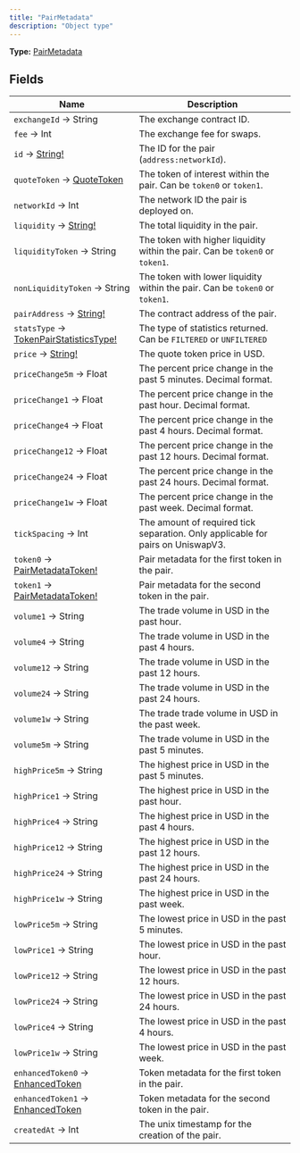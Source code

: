 ```yaml
---
title: "PairMetadata"
description: "Object type"
---
```


**Type:** [PairMetadata](/api-reference/types/pairmetadata)

## Fields

| Name | Description |
|------|-------------|
| `exchangeId` → String | The exchange contract ID. |
| `fee` → Int | The exchange fee for swaps. |
| `id` → [String!](/api-reference/types/string) | The ID for the pair (`address:networkId`). |
| `quoteToken` → [QuoteToken](/api-reference/types/quotetoken) | The token of interest within the pair. Can be `token0` or `token1`. |
| `networkId` → Int | The network ID the pair is deployed on. |
| `liquidity` → [String!](/api-reference/types/string) | The total liquidity in the pair. |
| `liquidityToken` → String | The token with higher liquidity within the pair. Can be `token0` or `token1`. |
| `nonLiquidityToken` → String | The token with lower liquidity within the pair. Can be `token0` or `token1`. |
| `pairAddress` → [String!](/api-reference/types/string) | The contract address of the pair. |
| `statsType` → [TokenPairStatisticsType!](/api-reference/types/tokenpairstatisticstype) | The type of statistics returned. Can be `FILTERED` or `UNFILTERED` |
| `price` → [String!](/api-reference/types/string) | The quote token price in USD. |
| `priceChange5m` → Float | The percent price change in the past 5 minutes. Decimal format. |
| `priceChange1` → Float | The percent price change in the past hour. Decimal format. |
| `priceChange4` → Float | The percent price change in the past 4 hours. Decimal format. |
| `priceChange12` → Float | The percent price change in the past 12 hours. Decimal format. |
| `priceChange24` → Float | The percent price change in the past 24 hours. Decimal format. |
| `priceChange1w` → Float | The percent price change in the past week. Decimal format. |
| `tickSpacing` → Int | The amount of required tick separation. Only applicable for pairs on UniswapV3. |
| `token0` → [PairMetadataToken!](/api-reference/types/pairmetadatatoken) | Pair metadata for the first token in the pair. |
| `token1` → [PairMetadataToken!](/api-reference/types/pairmetadatatoken) | Pair metadata for the second token in the pair. |
| `volume1` → String | The trade volume in USD in the past hour. |
| `volume4` → String | The trade volume in USD in the past 4 hours. |
| `volume12` → String | The trade volume in USD in the past 12 hours. |
| `volume24` → String | The trade volume in USD in the past 24 hours. |
| `volume1w` → String | The trade trade volume in USD in the past week. |
| `volume5m` → String | The trade volume in USD in the past 5 minutes. |
| `highPrice5m` → String | The highest price in USD in the past 5 minutes. |
| `highPrice1` → String | The highest price in USD in the past hour. |
| `highPrice4` → String | The highest price in USD in the past 4 hours. |
| `highPrice12` → String | The highest price in USD in the past 12 hours. |
| `highPrice24` → String | The highest price in USD in the past 24 hours. |
| `highPrice1w` → String | The highest price in USD in the past week. |
| `lowPrice5m` → String | The lowest price in USD in the past 5 minutes. |
| `lowPrice1` → String | The lowest price in USD in the past hour. |
| `lowPrice12` → String | The lowest price in USD in the past 12 hours. |
| `lowPrice24` → String | The lowest price in USD in the past 24 hours. |
| `lowPrice4` → String | The lowest price in USD in the past 4 hours. |
| `lowPrice1w` → String | The lowest price in USD in the past week. |
| `enhancedToken0` → [EnhancedToken](/api-reference/types/enhancedtoken) | Token metadata for the first token in the pair. |
| `enhancedToken1` → [EnhancedToken](/api-reference/types/enhancedtoken) | Token metadata for the second token in the pair. |
| `createdAt` → Int | The unix timestamp for the creation of the pair. |

